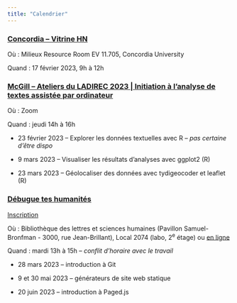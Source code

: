 ```yaml
---
title: "Calendrier"
---
```


### [Concordia -- Vitrine HN](https://www.crihn.org/nouvelles/2022/12/08/vitrine-hn-dh-showcase-2023/)

Où : Milieux Resource Room EV 11.705, Concordia University

Quand : 17 février 2023, 9h à 12h

### [McGill -- Ateliers du LADIREC 2023 \| Initiation à l'analyse de textes assistée par ordinateur](https://www.mcgill.ca/centre-montreal/fr/ateliers-ladirec-hiver-2023)

Où : Zoom

Quand : jeudi 14h à 16h

-   23 février 2023 -- Explorer les données textuelles avec R -- [*pas certaine d'être dispo*]{.text-warning}

-   9 mars 2023 -- Visualiser les résultats d'analyses avec ggplot2 (R)

-   23 mars 2023 -- Géolocaliser des données avec tydigeocoder et leaflet (R)

### [Débugue tes humanités](https://debugue.ecrituresnumeriques.ca/)

[Inscription](https://bib.umontreal.ca/formations/calendrier?cid=7690&t=g&cal=7690&q=d%C3%A9bugue)

Où : Bibliothèque des lettres et sciences humaines (Pavillon Samuel-Bronfman - 3000, rue Jean-Brillant), Local 2074 (labo, 2^e^ étage) ou [en ligne](https://meet.jit.si/DebugHumanitesCRCEN-BLS)

Quand : mardi 13h à 15h -- [*conflit d'horaire avec le travail*]{.text-warning}

-   28 mars 2023 -- introduction à Git

-   9 et 30 mai 2023 -- générateurs de site web statique

-   20 juin 2023 -- introduction à Paged.js
